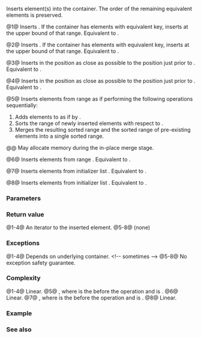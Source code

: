 {{cpp/container/flat_multiset/title|insert}}
{{cpp/container/flat_multiset/navbar}}
{{dcl begin}}
{{dcl|num=1|since=c++23|
iterator insert( const value_type&amp; value )
}}
{{dcl|num=2|since=c++23|
iterator insert( value_type&amp;&amp; value );
}}
{{dcl|num=3|since=c++23|
iterator insert( const_iterator pos, const value_type&amp; value );
}}
{{dcl|num=4|since=c++23|
iterator insert( const_iterator pos, value_type&amp;&amp; value );
}}
{{dcl|num=5|since=c++23|
template&lt; class InputIt &gt;
void insert( InputIt first, InputIt last );
}}
{{dcl|num=6|since=c++23|
template&lt; class InputIt &gt;
void insert( std::sorted_equivalent_t, InputIt first, InputIt last );
}}
{{dcl|num=7|since=c++23|
void insert( std::initializer_list&lt;key_type&gt; ilist );
}}
{{dcl|num=8|since=c++23|
void insert( std::sorted_equivalent_t s, std::initializer_list&lt;key_type&gt; ilist );
}}
{{dcl end}}

Inserts element(s) into the container. The order of the remaining equivalent elements is preserved.

@1@ Inserts {{c|value}}. If the container has elements with equivalent key, inserts at the upper bound of that range. Equivalent to {{c|return emplace(value);}}.

@2@ Inserts {{c|value}}. If the container has elements with equivalent key, inserts at the upper bound of that range. Equivalent to {{c|return emplace(std::move(value));}}.

@3@ Inserts {{c|value}} in the position as close as possible to the position just prior to {{c|pos}}. Equivalent to {{c|return emplace_hint(pos, value);}}.

@4@ Inserts {{c|value}} in the position as close as possible to the position just prior to {{c|pos}}. Equivalent to {{c|return emplace_hint(pos, std::move(value));}}.

@5@ Inserts elements from range {{range|first|last}} as if performing the following operations sequentially:
# Adds elements to {{rlpt|/#Member objects|c}} as if by {{c|c.insert(c.end(), first, last);}}.
# Sorts the range of newly inserted elements with respect to {{rlpt|/#Member objects|compare}}.
# Merges the resulting sorted range and the sorted range of pre-existing elements into a single sorted range.
@@ May allocate memory during the in-place merge stage.

@6@ Inserts elements from range {{range|first|last}}. Equivalent to {{c|insert(first, last);}}.

@7@ Inserts elements from initializer list {{c|ilist}}. Equivalent to {{c|insert(ilist.begin(), ilist.end());}}.

@8@ Inserts elements from initializer list {{c|ilist}}. Equivalent to {{c|insert(s, ilist.begin(), ilist.end());}}.

{{cpp/container/note iterator invalidation|flat_multiset|insert}}

===Parameters===
{{par begin}}
{{par|pos|iterator to the position before which the new element will be inserted}}
{{par|value|element value to insert}}
{{par|first, last|range of elements to insert}}
{{par|ilist|initializer list to insert the values from}}
{{par|s|a disambiguation tag indicating that the input sequence is sorted (with respect to {{rlpt|/#Member objects|key_compare}})}}
{{par hreq}}
{{par req named|InputIt|InputIterator}}
{{par end}}

===Return value===
@1-4@ An iterator to the inserted element.
@5-8@ (none)

===Exceptions===
@1-4@ Depends on underlying container. &lt;!-- sometimes {{cpp/strong exception safety guarantee}} --&gt;
@5-8@ No exception safety guarantee.

{{todo|exception guarantees 1..8}}

===Complexity===
@1-4@ Linear.
@5@ {{c|N + M·log(M)}}, where {{mathjax-or|N|N}} is the {{rlpt|size|size()}} before the operation and {{tt|M}} is {{c|std::distance(first, last)}}.
@6@ Linear.
@7@ {{c|N + M·log(M)}}, where {{mathjax-or|N|N}} is the {{rlpt|size|size()}} before the operation and {{tt|M}} is {{c|ilist.size()}}.
@8@ Linear.

{{todo|recheck the complexity: 1-4, 8}}

===Example===
{{example
|code=
|output=
}}

===See also===
{{dsc begin}}
{{dsc inc|cpp/container/dsc emplace|flat_multiset}}
{{dsc inc|cpp/container/dsc emplace_hint|flat_multiset}}
{{dsc inc|cpp/iterator/dsc inserter}}
{{dsc end}}

{{langlinks|de|es|fr|it|ja|pt|ru|zh}}